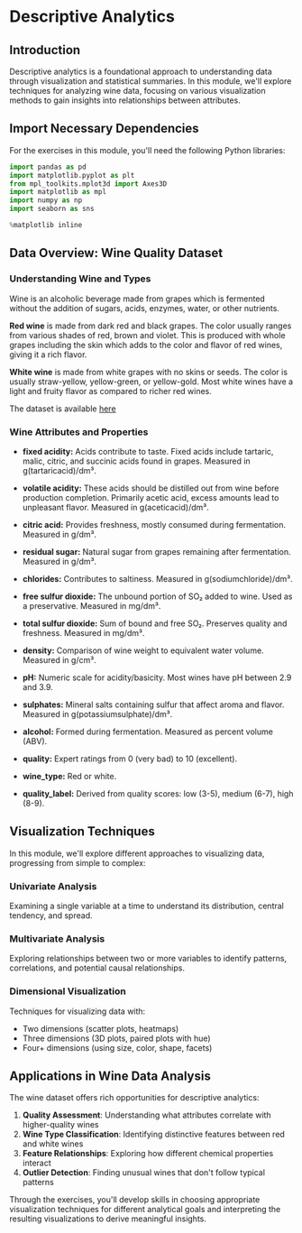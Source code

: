 # Descriptive Analytics

## Introduction

Descriptive analytics is a foundational approach to understanding data through visualization and statistical summaries. In this module, we'll explore techniques for analyzing wine data, focusing on various visualization methods to gain insights into relationships between attributes.

## Import Necessary Dependencies

For the exercises in this module, you'll need the following Python libraries:

```python
import pandas as pd
import matplotlib.pyplot as plt
from mpl_toolkits.mplot3d import Axes3D
import matplotlib as mpl
import numpy as np
import seaborn as sns

%matplotlib inline
```

## Data Overview: Wine Quality Dataset

### Understanding Wine and Types

Wine is an alcoholic beverage made from grapes which is fermented without the addition of sugars, acids, enzymes, water, or other nutrients.

**Red wine** is made from dark red and black grapes. The color usually ranges from various shades of red, brown and violet. This is produced with whole grapes including the skin which adds to the color and flavor of red wines, giving it a rich flavor.

**White wine** is made from white grapes with no skins or seeds. The color is usually straw-yellow, yellow-green, or yellow-gold. Most white wines have a light and fruity flavor as compared to richer red wines.

The dataset is available [here](https://aghedupl-my.sharepoint.com/:f:/g/personal/minch_agh_edu_pl/EgpYX47SyENIm2U-WTTuApwB0xytfTsNwO7Fl3Jw3QH8AA?e=zx8ltE)

### Wine Attributes and Properties

- **fixed acidity:** Acids contribute to taste. Fixed acids include tartaric, malic, citric, and succinic acids found in grapes. Measured in g(tartaricacid)/dm³.

- **volatile acidity:** These acids should be distilled out from wine before production completion. Primarily acetic acid, excess amounts lead to unpleasant flavor. Measured in g(aceticacid)/dm³.

- **citric acid:** Provides freshness, mostly consumed during fermentation. Measured in g/dm³.

- **residual sugar:** Natural sugar from grapes remaining after fermentation. Measured in g/dm³.

- **chlorides:** Contributes to saltiness. Measured in g(sodiumchloride)/dm³.

- **free sulfur dioxide:** The unbound portion of SO₂ added to wine. Used as a preservative. Measured in mg/dm³.

- **total sulfur dioxide:** Sum of bound and free SO₂. Preserves quality and freshness. Measured in mg/dm³.

- **density:** Comparison of wine weight to equivalent water volume. Measured in g/cm³.

- **pH:** Numeric scale for acidity/basicity. Most wines have pH between 2.9 and 3.9.

- **sulphates:** Mineral salts containing sulfur that affect aroma and flavor. Measured in g(potassiumsulphate)/dm³.

- **alcohol:** Formed during fermentation. Measured as percent volume (ABV).

- **quality:** Expert ratings from 0 (very bad) to 10 (excellent).

- **wine_type:** Red or white.

- **quality_label:** Derived from quality scores: low (3-5), medium (6-7), high (8-9).

## Visualization Techniques

In this module, we'll explore different approaches to visualizing data, progressing from simple to complex:

### Univariate Analysis
Examining a single variable at a time to understand its distribution, central tendency, and spread.

### Multivariate Analysis
Exploring relationships between two or more variables to identify patterns, correlations, and potential causal relationships.

### Dimensional Visualization
Techniques for visualizing data with:
- Two dimensions (scatter plots, heatmaps)
- Three dimensions (3D plots, paired plots with hue)
- Four+ dimensions (using size, color, shape, facets)

## Applications in Wine Data Analysis

The wine dataset offers rich opportunities for descriptive analytics:

1. **Quality Assessment**: Understanding what attributes correlate with higher-quality wines
2. **Wine Type Classification**: Identifying distinctive features between red and white wines
3. **Feature Relationships**: Exploring how different chemical properties interact
4. **Outlier Detection**: Finding unusual wines that don't follow typical patterns

Through the exercises, you'll develop skills in choosing appropriate visualization techniques for different analytical goals and interpreting the resulting visualizations to derive meaningful insights.